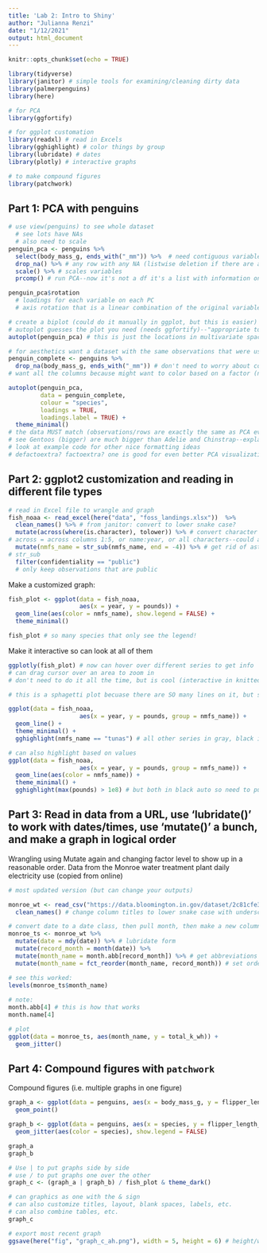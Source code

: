```yaml
---
title: 'Lab 2: Intro to Shiny'
author: "Julianna Renzi"
date: "1/12/2021"
output: html_document
---
```


```r
knitr::opts_chunk$set(echo = TRUE)

library(tidyverse)
library(janitor) # simple tools for examining/cleaning dirty data
library(palmerpenguins)
library(here)

# for PCA
library(ggfortify)

# for ggplot customation
library(readxl) # read in Excels
library(gghighlight) # color things by group
library(lubridate) # dates
library(plotly) # interactive graphs

# to make compound figures
library(patchwork)
```

## Part 1: PCA with penguins

```r
# use view(penguins) to see whole dataset
  # see lots have NAs
  # also need to scale
penguin_pca <- penguins %>% 
  select(body_mass_g, ends_with("_mm")) %>%  # need contiguous variables only; want all mm functions
  drop_na() %>% # any row with any NA (listwise deletion if there are any NAs)--add variables in drop_na() if you want to drop rows with NAs in particular columns 
  scale() %>% # scales variables
  prcomp() # run PCA--now it's not a df it's a list with information on the PCA

penguin_pca$rotation
  # loadings for each variable on each PC
  # axis rotation that is a linear combination of the original variables

# create a biplot (could do it manually in ggplot, but this is easier)
# autoplot guesses the plot you need (needs ggfortify)--"appropriate to a particular data type" i.e. assumes you want a PCA biplot
autoplot(penguin_pca) # this is just the locations in multivariate space on PC1 and PC2

# for aesthetics want a dataset with the same observations that were used to create the PCA for coloring, etc.
penguin_complete <- penguins %>% 
  drop_na(body_mass_g, ends_with("_mm")) # don't need to worry about columns, just rows (also don't want to drop all na because this still has other columns with different NAs)
# want all the columns because might want to color based on a factor (not a continuous thing that was used)

```

```r
autoplot(penguin_pca,
         data = penguin_complete,
         colour = "species",
         loadings = TRUE,
         loadings.label = TRUE) +
  theme_minimal()
# the data MUST match (observations/rows are exactly the same as PCA even if columns are different)
# see Gentoos (bigger) are much bigger than Adelie and Chinstrap--explains 90% of the data!!
# look at example code for other nice formatting ideas
# defactoextra? factoextra? one is good for even better PCA visualizations

```

## Part 2: ggplot2 customization and reading in different file types

```r
# read in Excel file to wrangle and graph
fish_noaa <- read_excel(here("data", "foss_landings.xlsx"))  %>% 
  clean_names() %>% # from janitor: convert to lower snake case?
  mutate(across(where(is.character), tolower)) %>% # convert character columns to lower case (easier to type)
# across = across columns 1:5, or name:year, or all characters--could also do ends_with, starts_with, etc.
  mutate(nmfs_name = str_sub(nmfs_name, end = -4)) %>% # get rid of asteriks and spaces (last 4 characters)
# str_sub
  filter(confidentiality == "public")
  # only keep observations that are public

```

Make a customized graph:

```r
fish_plot <- ggplot(data = fish_noaa,
                    aes(x = year, y = pounds)) + 
  geom_line(aes(color = nmfs_name), show.legend = FALSE) + 
  theme_minimal()

fish_plot # so many species that only see the legend!
```

Make it interactive so can look at all of them
```r
ggplotly(fish_plot) # now can hover over different series to get info
# can drag cursor over an area to zoom in
# don't need to do it all the time, but is cool (interactive in knitted form also)

```


```r
# this is a sphagetti plot becuase there are SO many lines on it, but sometimes want to highlight a few using gghighlight

ggplot(data = fish_noaa,
                    aes(x = year, y = pounds, group = nmfs_name)) + 
  geom_line() + 
  theme_minimal() +
  gghighlight(nmfs_name == "tunas") # all other series in gray, black is one of interest

# can also highlight based on values
ggplot(data = fish_noaa,
                    aes(x = year, y = pounds, group = nmfs_name)) + 
  geom_line(aes(color = nmfs_name)) + 
  theme_minimal() +
  gghighlight(max(pounds) > 1e8) # but both in black auto so need to put color in geom_line() and gghighlight takes it away !! what an MVP

```

## Part 3: Read in data from a URL, use 'lubridate()' to work with dates/times, use 'mutate()' a bunch, and make a graph in logical order

Wrangling using Mutate again and changing factor level to show up in a reasonable order. Data from the Monroe water treatment plant daily electricity use (copied from online) 

```r
# most updated version (but can change your outputs)

monroe_wt <- read_csv("https://data.bloomington.in.gov/dataset/2c81cfe3-62c2-46ed-8fcf-83c1880301d1/resource/13c8f7aa-af51-4008-80a9-56415c7c931e/download/mwtp_dailyelectricity_bclear.csv") %>% # still a CSV, just from a URL
  clean_names() # change column titles to lower snake case with underscores between capitalized things

```
```r
# convert date to a date class, then pull month, then make a new column that has the month abbreviation, then convert month to factor where order is based on month order associated with it (logical order)
monroe_ts <- monroe_wt %>% 
  mutate(date = mdy(date)) %>% # lubridate form
  mutate(record_month = month(date)) %>% 
  mutate(month_name = month.abb[record_month]) %>% # get abbreviations
  mutate(month_name = fct_reorder(month_name, record_month)) # set order based on factors in another variable (i.e. set month_name in the order of record_month)

# see this worked:
levels(monroe_ts$month_name)
  
# note:
month.abb[4] # this is how that works
month.name[4]

# plot
ggplot(data = monroe_ts, aes(month_name, y = total_k_wh)) +
  geom_jitter()

```

## Part 4: Compound figures with `patchwork`
Compound figures (i.e. multiple graphs in one figure)

```r
graph_a <- ggplot(data = penguins, aes(x = body_mass_g, y = flipper_length_mm)) + 
  geom_point()

graph_b <- ggplot(data = penguins, aes(x = species, y = flipper_length_mm)) + 
  geom_jitter(aes(color = species), show.legend = FALSE)

graph_a
graph_b

```
```r
# Use | to put graphs side by side
# use / to put graphs one over the other
graph_c <- (graph_a | graph_b) / fish_plot & theme_dark()

# can graphics as one with the & sign
# can also customize titles, layout, blank spaces, labels, etc.
# can also combine tables, etc.
graph_c

# export most recent graph
ggsave(here("fig", "graph_c_ah.png"), width = 5, height = 6) # height/width in inches
```
 


